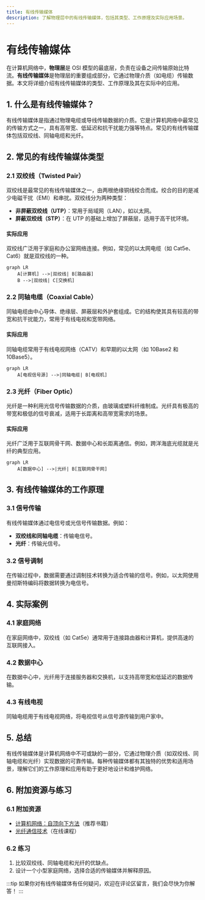 ```yaml
---
title: 有线传输媒体
description: 了解物理层中的有线传输媒体，包括其类型、工作原理及实际应用场景。
---
```


# 有线传输媒体

在计算机网络中，**物理层**是 OSI 模型的最底层，负责在设备之间传输原始比特流。**有线传输媒体**是物理层的重要组成部分，它通过物理介质（如电缆）传输数据。本文将详细介绍有线传输媒体的类型、工作原理及其在实际中的应用。

## 1. 什么是有线传输媒体？

有线传输媒体是指通过物理电缆或导线传输数据的介质。它是计算机网络中最常见的传输方式之一，具有高带宽、低延迟和抗干扰能力强等特点。常见的有线传输媒体包括双绞线、同轴电缆和光纤。

## 2. 常见的有线传输媒体类型

### 2.1 双绞线（Twisted Pair）

双绞线是最常见的有线传输媒体之一，由两根绝缘铜线绞合而成。绞合的目的是减少电磁干扰（EMI）和串扰。双绞线分为两种类型：

- **非屏蔽双绞线（UTP）**：常用于局域网（LAN），如以太网。
- **屏蔽双绞线（STP）**：在 UTP 的基础上增加了屏蔽层，适用于高干扰环境。

#### 实际应用
双绞线广泛用于家庭和办公室网络连接。例如，常见的以太网电缆（如 Cat5e、Cat6）就是双绞线的一种。

```mermaid
graph LR
    A[计算机] -->|双绞线| B[路由器]
    B -->|双绞线| C[交换机]
```

### 2.2 同轴电缆（Coaxial Cable）

同轴电缆由中心导体、绝缘层、屏蔽层和外护套组成。它的结构使其具有较高的带宽和抗干扰能力，常用于有线电视和宽带网络。

#### 实际应用
同轴电缆常用于有线电视网络（CATV）和早期的以太网（如 10Base2 和 10Base5）。

```mermaid
graph LR
    A[电视信号源] -->|同轴电缆| B[电视机]
```

### 2.3 光纤（Fiber Optic）

光纤是一种利用光信号传输数据的介质，由玻璃或塑料纤维制成。光纤具有极高的带宽和极低的信号衰减，适用于长距离和高带宽需求的场景。

#### 实际应用
光纤广泛用于互联网骨干网、数据中心和长距离通信。例如，跨洋海底光缆就是光纤的典型应用。

```mermaid
graph LR
    A[数据中心] -->|光纤| B[互联网骨干网]
```

## 3. 有线传输媒体的工作原理

### 3.1 信号传输

有线传输媒体通过电信号或光信号传输数据。例如：

- **双绞线和同轴电缆**：传输电信号。
- **光纤**：传输光信号。

### 3.2 信号调制

在传输过程中，数据需要通过调制技术转换为适合传输的信号。例如，以太网使用曼彻斯特编码将数据转换为电信号。

## 4. 实际案例

### 4.1 家庭网络

在家庭网络中，双绞线（如 Cat5e）通常用于连接路由器和计算机，提供高速的互联网接入。

### 4.2 数据中心

在数据中心中，光纤用于连接服务器和交换机，以支持高带宽和低延迟的数据传输。

### 4.3 有线电视

同轴电缆用于有线电视网络，将电视信号从信号源传输到用户家中。

## 5. 总结

有线传输媒体是计算机网络中不可或缺的一部分，它通过物理介质（如双绞线、同轴电缆和光纤）实现数据的可靠传输。每种传输媒体都有其独特的优势和适用场景，理解它们的工作原理和应用有助于更好地设计和维护网络。

## 6. 附加资源与练习

### 6.1 附加资源
- [计算机网络：自顶向下方法](https://example.com)（推荐书籍）
- [光纤通信技术](https://example.com)（在线课程）

### 6.2 练习
1. 比较双绞线、同轴电缆和光纤的优缺点。
2. 设计一个小型家庭网络，选择合适的传输媒体并解释原因。

:::tip
如果你对有线传输媒体有任何疑问，欢迎在评论区留言，我们会尽快为你解答！
:::